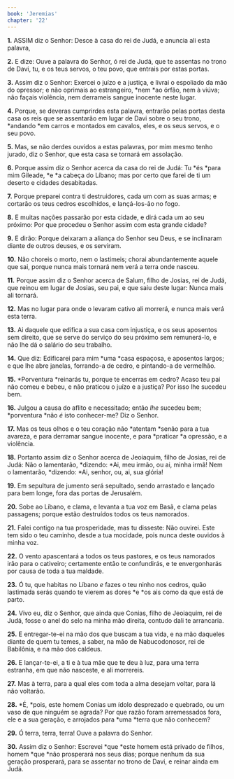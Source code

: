 ```yaml
---
book: 'Jeremias'
chapter: '22'
---
```


**1.** ASSIM diz o Senhor: Desce à casa do rei de Judá, e anuncia ali esta palavra,

**2.** E dize: Ouve a palavra do Senhor, ó rei de Judá, que te assentas no trono de Davi, tu, e os teus servos, o teu povo, que entrais por estas portas.

**3.** Assim diz o Senhor: Exercei o juízo e a justiça, e livrai o espoliado da mão do opressor; e não oprimais ao estrangeiro, *nem *ao órfão, nem à viúva; não façais violência, nem derrameis sangue inocente neste lugar.

**4.** Porque, se deveras cumprirdes esta palavra, entrarão pelas portas desta casa os reis que se assentarão em lugar de Davi sobre o seu trono, *andando *em carros e montados em cavalos, eles, e os seus servos, e o seu povo.

**5.** Mas, se não derdes ouvidos a estas palavras, por mim mesmo tenho jurado, diz o Senhor, que esta casa se tornará em assolação.

**6.** Porque assim diz o Senhor acerca da casa do rei de Judá: Tu *és *para mim Gileade, *e *a cabeça do Líbano; mas por certo que farei de ti um deserto e cidades desabitadas.

**7.** Porque preparei contra ti destruidores, cada um com as suas armas; e cortarão os teus cedros escolhidos, e lançá-los-ão no fogo.

**8.** E muitas nações passarão por esta cidade, e dirá cada um ao seu próximo: Por que procedeu o Senhor assim com esta grande cidade?

**9.** E dirão: Porque deixaram a aliança do Senhor seu Deus, e se inclinaram diante de outros deuses, e os serviram.

**10.** Não choreis o morto, nem o lastimeis; chorai abundantemente aquele que sai, porque nunca mais tornará nem verá a terra onde nasceu.

**11.** Porque assim diz o Senhor acerca de Salum, filho de Josias, rei de Judá, que reinou em lugar de Josias, seu pai, e que saiu deste lugar: Nunca mais ali tornará.

**12.** Mas no lugar para onde o levaram cativo ali morrerá, e nunca mais verá esta terra.

**13.** Ai daquele que edifica a sua casa com injustiça, e os seus aposentos sem direito, que se serve do serviço do seu próximo sem remunerá-lo, e não lhe dá o salário do seu trabalho.

**14.** Que diz: Edificarei para mim *uma *casa espaçosa, e aposentos largos; e que lhe abre janelas, forrando-a de cedro, e pintando-a de vermelhão.

**15.** *Porventura *reinarás tu, porque te encerras em cedro? Acaso teu pai não comeu e bebeu, e não praticou o juízo e a justiça? Por isso lhe sucedeu bem.

**16.** Julgou a causa do aflito e necessitado; então *lhe* sucedeu bem; *porventura *não *é* isto conhecer-me? Diz o Senhor.

**17.** Mas os teus olhos e o teu coração não *atentam *senão para a tua avareza, e para derramar sangue inocente, e para *praticar *a opressão, e a violência.

**18.** Portanto assim diz o Senhor acerca de Jeoiaquim, filho de Josias, rei de Judá: Não o lamentarão, *dizendo: *Ai, meu irmão, ou ai, minha irmã! Nem o lamentarão, *dizendo: *Ai, senhor, ou, ai, sua glória!

**19.** Em sepultura de jumento será sepultado, sendo arrastado e lançado para bem longe, fora das portas de Jerusalém.

**20.** Sobe ao Líbano, e clama, e levanta a tua voz em Basã, e clama pelas passagens; porque estão destruídos todos os teus namorados.

**21.** Falei contigo na tua prosperidade, mas tu disseste: Não ouvirei. Este tem sido o teu caminho, desde a tua mocidade, pois nunca deste ouvidos à minha voz.

**22.** O vento apascentará a todos os teus pastores, e os teus namorados irão para o cativeiro; certamente então te confundirás, e te envergonharás por causa de toda a tua maldade.

**23.** Ó tu, que habitas no Líbano *e* fazes o teu ninho nos cedros, quão lastimada serás quando te vierem as dores *e *os ais como da que está de parto.

**24.** Vivo eu, diz o Senhor, que ainda que Conias, filho de Jeoiaquim, rei de Judá, fosse o anel do selo na minha mão direita, contudo dali te arrancaria.

**25.** E entregar-te-ei na mão dos que buscam a tua vida, e na mão daqueles diante de quem tu temes, a saber, na mão de Nabucodonosor, rei de Babilônia, e na mão dos caldeus.

**26.** E lançar-te-ei, a ti e à tua mãe que te deu à luz, para uma terra estranha, em que não nasceste, e ali morrereis.

**27.** Mas à terra, para a qual eles com toda a alma desejam voltar, para lá não voltarão.

**28.** *É, *pois, este homem Conias um ídolo desprezado e quebrado, ou um vaso de que ninguém se agrada? Por que razão foram arremessados fora, ele e a sua geração, e arrojados para *uma *terra que não conhecem?

**29.** Ó terra, terra, terra! Ouve a palavra do Senhor.

**30.** Assim diz o Senhor: Escrevei *que *este homem está privado de filhos, homem *que *não prosperará nos seus dias; porque nenhum da sua geração prosperará, para se assentar no trono de Davi, e reinar ainda em Judá.